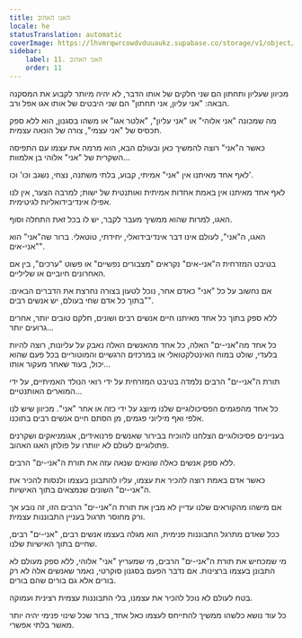 ```yaml
---
title: האגו האהוב
locale: he
statusTranslation: automatic
coverImage: https://lhvmrqwrcowdvduuaukz.supabase.co/storage/v1/object/public/strapi-uploads/small_cover-tratado-de-psicologia-revolucionaria.webp-5e15e1cec4e0ebebcde5d7fc7565d8fd.webp
sidebar:
    label: 11. האגו האהוב
    order: 11
---
```

מכיוון שעליון ותחתון הם שני חלקים של אותו הדבר, לא יהיה מיותר לקבוע את המסקנה הבאה: "אני עליון, אני תחתון" הם שני היבטים של אותו אגו אפל ורב.

מה שמכונה "אני אלוהי" או "אני עליון", "אלטר אגו" או משהו בסגנון, הוא ללא ספק תכסיס של "אני עצמי", צורה של הונאה עצמית.

כאשר ה"אני" רוצה להמשיך כאן ובעולם הבא, הוא מרמה את עצמו עם התפיסה השקרית של "אני" אלוהי בן אלמוות...

לאף אחד מאיתנו אין "אני" אמיתי, קבוע, בלתי משתנה, נצחי, נשגב וכו' וכו'.

לאף אחד מאיתנו אין באמת אחדות אמיתית ואותנטית של ישות; למרבה הצער, אין לנו אפילו אינדיבידואליות לגיטימית.

האגו, למרות שהוא ממשיך מעבר לקבר, יש לו בכל זאת התחלה וסוף.

האגו, ה"אני", לעולם אינו דבר אינדיבידואלי, יחידתי, טוטאלי. ברור שה"אני" הוא "אני-אים".

בטיבט המזרחית ה"אני-אים" נקראים "מצבורים נפשיים" או פשוט "ערכים", בין אם האחרונים חיוביים או שליליים.

אם נחשוב על כל "אני" כאדם אחר, נוכל לטעון בצורה נחרצת את הדברים הבאים: "בתוך כל אדם שחי בעולם, יש אנשים רבים".

ללא ספק בתוך כל אחד מאיתנו חיים אנשים רבים ושונים, חלקם טובים יותר, אחרים גרועים יותר...

כל אחד מה"אני-ים" האלה, כל אחד מהאנשים האלה נאבק על עליונות, רוצה להיות בלעדי, שולט במוח האינטלקטואלי או במרכזים הרגשיים והמוטוריים בכל פעם שהוא יכול, בעוד שאחר מעקור אותו...

תורת ה"אני-ים" הרבים נלמדה בטיבט המזרחית על ידי רואי הנולד האמיתיים, על ידי המוארים האותנטיים...

כל אחד מהפגמים הפסיכולוגיים שלנו מיוצג על ידי כזה או אחר "אני". מכיוון שיש לנו אלפי ואף מיליוני פגמים, מן הסתם חיים אנשים רבים בתוכנו.

בעניינים פסיכולוגיים הצלחנו להוכיח בבירור שאנשים פרנואידים, אגומניאקים ושקרנים פתולוגיים לעולם לא יוותרו על פולחן האגו האהוב.

ללא ספק אנשים כאלה שונאים שנאה עזה את תורת ה"אני-ים" הרבים.

כאשר אדם באמת רוצה להכיר את עצמו, עליו להתבונן בעצמו ולנסות להכיר את ה"אני-ים" השונים שנמצאים בתוך האישיות.

אם מישהו מהקוראים שלנו עדיין לא מבין את תורת ה"אני-ים" הרבים הזו, זה נובע אך ורק מחוסר תרגול בעניין התבוננות עצמית.

ככל שאדם מתרגל התבוננות פנימית, הוא מגלה בעצמו אנשים רבים, "אני-ים" רבים, שחיים בתוך האישיות שלנו.

מי שמכחיש את תורת ה"אני-ים" הרבים, מי שמעריץ "אני" אלוהי, ללא ספק מעולם לא התבונן בעצמו ברצינות. אם נדבר הפעם בסגנון סוקרטי, נאמר שאנשים אלה לא רק בורים אלא גם בורים שהם בורים.

בטח לעולם לא נוכל להכיר את עצמנו, בלי התבוננות עצמית רצינית ועמוקה.

כל עוד נושא כלשהו ממשיך להתייחס לעצמו כאל אחד, ברור שכל שינוי פנימי יהיה יותר מאשר בלתי אפשרי.


